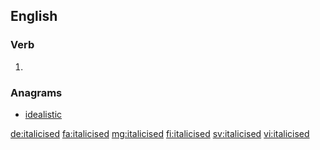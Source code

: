 ==English==

===Verb===
{{head|en|verb form}}

# {{en-past of|italicise}}

===Anagrams===
* [[idealistic#English|idealistic]]

[[de:italicised]]
[[fa:italicised]]
[[mg:italicised]]
[[fi:italicised]]
[[sv:italicised]]
[[vi:italicised]]